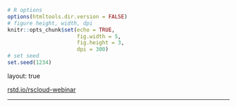 ```r
# R options
options(htmltools.dir.version = FALSE)
# figure height, width, dpi
knitr::opts_chunk$set(echo = TRUE, 
                      fig.width = 5, 
                      fig.height = 3,
                      dpi = 300)
# set seed
set.seed(1234)
```

layout: true
  
<div class="my-footer">
<span>
<a href="https://rstd.io/rscloud-webinar" target="_blank">rstd.io/rscloud-webinar</a>
</span>
</div> 

---